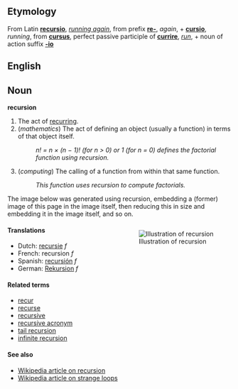 ==Etymology==
From Latin '''[[recursio]]''', ''[[running again]]'', from prefix '''[[re-]]''', ''again'', + '''[[cursio]]''', ''running'', from '''[[cursus]]''', perfect passive participle of '''[[currire]]''', ''[[run]]'', + noun of action suffix '''[[-io]]'''

==English==
==Noun==
'''recursion'''

#The act of [[recur]]ring.
#(''mathematics'') The act of defining an object (usually a function) in terms of that object itself.
#:''n! = n &times; (n &minus; 1)! (for n > 0) or 1 (for n = 0) defines the factorial function using recursion.''
#(''computing'') The calling of a function from within that same function.
#:''This function uses recursion to compute factorials.''

The image below was generated using recursion, embedding a (former) image of this page in the image itself, then reducing this in size and embedding it in the image itself, and so on.

<div style="float:right;margin:0 0 1em 1em;">[[Image:Recursion(recursion).jpg|Illustration of recursion]]</div>

====Translations====
*Dutch: [[recursie]] ''f''
*French: recursion ''f''
*Spanish: [[recursión]] ''f''
*German: [[Rekursion]] ''f''

<!-- cute, but not illustrative
====Quotation====
*"In order to understand recursion, one must first understand recursion."  -- Andrew Koenig, project editor of the ISO/ANSI C++ standards committee -->

====Related terms====
*[[recur]]
*[[recurse]]
*[[recursive]]
*[[recursive acronym]]
*[[tail recursion]]
*[[infinite recursion]]

====See also====
*[[en:Recursion|Wikipedia article on recursion]]
*[[en:Strange_loop|Wikipedia article on strange loops]]